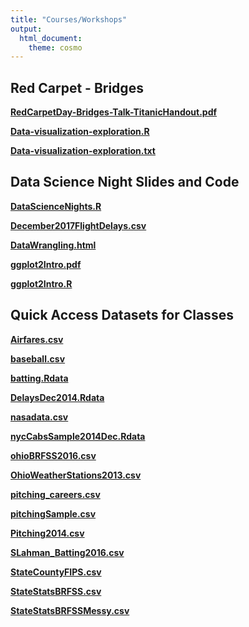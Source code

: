 ```yaml
---
title: "Courses/Workshops"
output: 
  html_document:
    theme: cosmo
---
```


## Red Carpet - Bridges 

 **[RedCarpetDay-Bridges-Talk-TitanicHandout.pdf](documents/RedCarpetDay-Bridges-Talk-TitanicHandout.pdf)**

 **[Data-visualization-exploration.R](documents/Data-visualization-exploration.R)**

 **[Data-visualization-exploration.txt](documents/Data-visualization-exploration.txt)**

## Data Science Night Slides and Code

 **[DataScienceNights.R](documents/DataScienceNights.R)**

 **[December2017FlightDelays.csv](documents/December2017FlightDelays.csv)**
 
 **[DataWrangling.html](documents/DataWrangling.html)**

 **[ggplot2Intro.pdf](documents/ggplot2Intro.pdf)**

 **[ggplot2Intro.R](documents/ggplot2Intro.R)**
 
## Quick Access Datasets for Classes

 **[Airfares.csv](documents/Airfares.csv)**

 **[baseball.csv](documents/baseball.csv)**
 
 **[batting.Rdata](documents/batting.Rdata)**

 **[DelaysDec2014.Rdata](documents/DelaysDec2014.Rdata)**

 **[nasadata.csv](documents/nasadata.csv)**

 **[nycCabsSample2014Dec.Rdata](documents/nycCabsSample2014Dec.Rdata)**

 **[ohioBRFSS2016.csv](documents/ohioBRFSS2016.csv)**

 **[OhioWeatherStations2013.csv](documents/OhioWeatherStations2013.csv)**
 
 **[pitching_careers.csv](documents/pitching_careers.csv)**

 **[pitchingSample.csv](documents/pitchingSample.csv)**

 **[Pitching2014.csv](documents/Pitching2014.csv)**

 **[SLahman_Batting2016.csv](documents/SLahman_Batting2016.csv)**

 **[StateCountyFIPS.csv](documents/StateCountyFIPS.csv)**

 **[StateStatsBRFSS.csv](documents/StateStatsBRFSS.csv)**

 **[StateStatsBRFSSMessy.csv](documents/StateStatsBRFSSMessy.csv)**